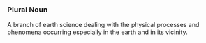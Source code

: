 === Plural Noun ===

A branch of earth science dealing with the physical processes and phenomena occurring especially in the earth and in its vicinity.